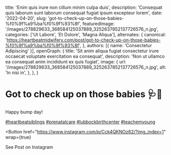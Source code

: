   title: 'Enim quis irure non cillum minim culpa duis',
  description: 'Consequat quis laborum sunt laborum consequat fugiat ipsum excepteur lorem',
  date: '2022-04-20',
  slug: 'got-to-check-up-on-those-babies-%f0%9f%a9%ba%f0%9f%93%8f',
  featuredImage: '/images/278829633_368584125037889_3252637852137726576_n.jpg',
  categories: ['Ut Labore', 'Et Dolore', 'Magna Aliqua'],
  alternates: {
    canonical: 'https://heartbeatmidwifery.com/post/got-to-check-up-on-those-babies-%f0%9f%a9%ba%f0%9f%93%8f',
  },
  authors: [{ name: 'Consectetur Adipiscing' }],
  openGraph: {
    title: 'Sit anim aliqua fugiat consectetur irure occaecat voluptate exercitation ea consequat',
    description: 'Non ut ullamco ea consequat anim incididunt ex quis fugiat',
    image: {
      url: '/images/278829633_368584125037889_3252637852137726576_n.jpg',
      alt: 'In nisi in',
    },
  },
}


# Got to check up on those babies 🩺📏

<Gallery>
  <GalleryItem
    src="/images/278829633_368584125037889_3252637852137726576_n.jpg"
    size="large"
  />
  <GalleryItem
    src="/images/278798761_1025606421664357_6674128518806046719_n.jpg"
    size="large"
  />
</Gallery>

Happy bump day!

[#heartbeatsiblings](https://www.instagram.com/explore/tags/heartbeatsiblings/) [#prenatalcare](https://www.instagram.com/explore/tags/prenatalcare/) [#lubbockbirthcenter](https://www.instagram.com/explore/tags/lubbockbirthcenter/) [#teachemyoung](https://www.instagram.com/explore/tags/teachemyoung/)

<Button
  href="https://www.instagram.com/p/Cck4QKNOz62/?img_index=1"
  wrap={true}
>
  See Post on Instagram
</Button>
